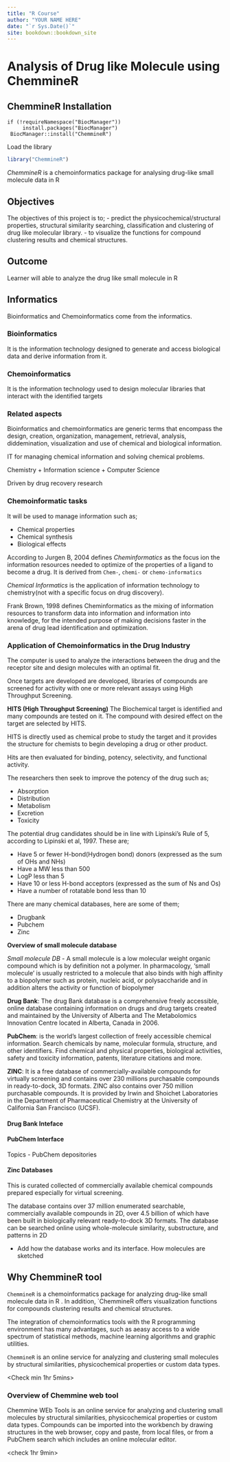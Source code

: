 ```yaml
--- 
title: "R Course"
author: "YOUR NAME HERE"
date: "`r Sys.Date()`"
site: bookdown::bookdown_site
---
```

# Analysis of Drug like Molecule using ChemmineR

## ChemmineR Installation

```
if (!requireNamespace("BiocManager"))
     install.packages("BiocManager")
 BiocManager::install("ChemmineR")
```

Load the library
```r
library("ChemmineR")
```

*ChemmineR* is a chemoinformatics package for analysing drug-like small molecule data in R

## Objectives
The objectives of this project is to;
- predict the physicochemical/structural properties, structural similarity searching, classification and clustering of drug like molecular library.
- to visualize the functions for compound clustering results and chemical structures. 

## Outcome
Learner will able to analyze the drug like small molecule in R

## Informatics
Bioinformatics and Chemoinformatics come from the informatics. 

### Bioinformatics 
It is the information technology designed to generate and access biological data and derive information from it. 

### Chemoinformatics 
It is the information technology used to design molecular libraries that interact with the identified targets 

### Related aspects 
Bioinformatics and chemoinformatics are generic terms that encompass the design, creation, organization, management, retrieval, analysis, diddemination, visualization and use of chemical and biological information. 

IT for managing chemical information and solving chemical problems. 

Chemistry + Information science + Computer Science

Driven by drug recovery research

### Chemoinformatic tasks 
It will be used to manage information such as;

- Chemical properties
- Chemical synthesis
- Biological effects 

According to Jurgen B, 2004 defines *Cheminformatics* as the focus ion the information resources needed to optimize of the properties of a ligand to become a drug. It is derived from `Chem-`, `chemi-` or `chemo-informatics`

*Chemical Informatics* is the application of information technology to chemistry(not with a specific focus on drug discovery). 

Frank Brown, 1998 defines Cheminformatics as the mixing of information resources to transform data into information and information into knowledge, for the intended purpose of making decisions faster in the arena of drug lead identification and optimization. 

### Application of Chemoinformatics in the Drug Industry
The computer is used to analyze the interactions between the drug and the receptor site and design molecules with an optimal fit. 

Once targets are developed are developed, libraries of compounds are screened for activity with one or more relevant assays using High Throughput Screening. 

**HITS (High Throughput Screening)**
The Biochemical target is identified and many compounds are tested on it. The compound with desired effect on the target are selected by HITS. 

HITS is directly used as chemical probe to study the target and it provides the structure for chemists to begin developing a drug or other product. 

Hits are then evaluated for binding, potency, selectivity, and functional activity. 

The researchers then seek to improve the potency of the drug such as;

- Absorption 
- Distribution
- Metabolism
- Excretion
- Toxicity

The potential drug candidates should be in line with Lipinski's Rule of 5, according to Lipinski et al, 1997. These are;

- Have 5 or fewer H-bond(Hydrogen bond) donors (expressed as the sum of OHs and NHs)
- Have a MW less than 500
- LogP less than 5
- Have 10 or less H-bond acceptors (expressed as the sum of Ns and Os)
- Have a number of rotatable bond less than 10


There are many chemical databases, here are some of them;

- Drugbank
- Pubchem
- Zinc

**Overview of small molecule database**

*Small molecule DB* - A small molecule is a low molecular weight organic compound which is by definition not a polymer. In pharmacology, 'small molecule' is usually restricted to a molecule that also binds with high affinity to a biopolymer such as protein, nucleic acid, or polysaccharide and in addition alters the activity or function of biopolymer

**Drug Bank**: The drug Bank database is a comprehensive freely accessible, online database containing information on drugs and drug targets created and maintained by the University of Alberta and The Metabolomics Innovation Centre located in Alberta, Canada in 2006. 

**PubChem**: is the world's largest collection of freely accessible chemical information. Search chemicals by name, molecular formula, structure, and other identifiers. Find chemical and physical properties, biological activities, safety and toxicity information, patents, literature citations and more. 

**ZINC**: It is a free database of commercially-available compounds for virtually screening and contains over 230 millions purchasable compounds in ready-to-dock, 3D formats. ZINC also contains over 750 million purchasable compounds. It is provided by Irwin and Shoichet Laboratories in the Department of Pharmaceutical Chemistry at the University of California San Francisco (UCSF). 


#### Drug Bank Inteface

#### PubChem Interface
Topics 
  - PubChem depositories

#### Zinc Databases
This is curated collected of commercially available chemical compounds prepared especially for virtual screening. 

The database contains over 37 million enumerated searchable, commercially available compounds in 2D, over 4.5 billion of which have been built in biologically relevant ready-to-dock 3D formats. The database can be searched online using whole-molecule similarity, substructure, and patterns in 2D

- Add how the database works and its interface. How molecules are sketched

## Why ChemmineR tool 
`ChemmineR` is a chemoinformatics package for analyzing drug-like small molecule data in R . In addition, `ChemmineR    offers visualization functions for compounds clustering results and chemical structures. 

The integration of chemoinformatics tools with the R programming environment has many advantages, such as aeasy access to a wide spectrum of statistical methods, machine learning algorithms and graphic utilities. 

`ChemmineR` is an online service for analyzing and clustering small molecules by structural similarities, physicochemical properties or custom data types. 

<Check min 1hr 5mins>

### Overview of Chemmine web tool
<add the web interface> 


Chemmine WEb Tools is an online service for analyzing and clustering small molecules by structural similarities, physicochemical properties or custom data types. Compounds can be imported into the workbench by drawing structures in the web browser, copy and paste, from local files, or from a PubChem search which includes an online molecular editor. 

<check 1hr 9min> 

